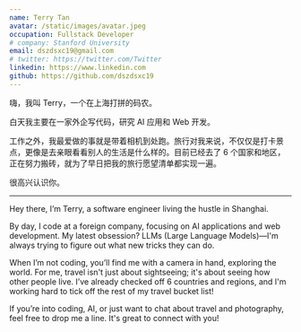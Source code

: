 ```yaml
---
name: Terry Tan
avatar: /static/images/avatar.jpeg
occupation: Fullstack Developer
# company: Stanford University
email: dszdsxc19@gmail.com
# twitter: https://twitter.com/Twitter
linkedin: https://www.linkedin.com
github: https://github.com/dszdsxc19
---
```


嗨，我叫 Terry，一个在上海打拼的码农。

白天我主要在一家外企写代码，研究 AI 应用和 Web 开发。

工作之外，我最爱做的事就是带着相机到处跑。旅行对我来说，不仅仅是打卡景点，更像是去亲眼看看别人的生活是什么样的。目前已经去了 6 个国家和地区，正在努力搬砖，就为了早日把我的旅行愿望清单都实现一遍。

很高兴认识你。

---

Hey there, I’m Terry, a software engineer living the hustle in Shanghai.

By day, I code at a foreign company, focusing on AI applications and web development. My latest obsession? LLMs (Large Language Models)—I'm always trying to figure out what new tricks they can do.

When I’m not coding, you’ll find me with a camera in hand, exploring the world. For me, travel isn't just about sightseeing; it's about seeing how other people live. I’ve already checked off 6 countries and regions, and I'm working hard to tick off the rest of my travel bucket list!

If you’re into coding, AI, or just want to chat about travel and photography, feel free to drop me a line. It's great to connect with you!
